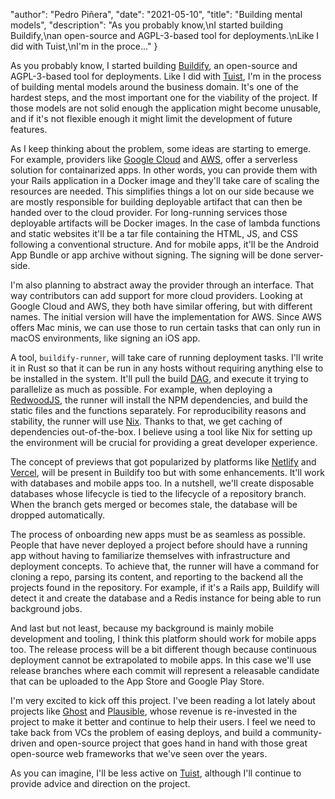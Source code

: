 
  "author": "Pedro Piñera",
  "date": "2021-05-10",
  "title": "Building mental models",
  "description": "As you probably know,\nI started building Buildify,\nan open-source and AGPL-3-based tool for deployments.\nLike I did with Tuist,\nI'm in the proce..."
}




As you probably know,
I started building [Buildify](https://github.com/buildifydev),
an open-source and AGPL-3-based tool for deployments.
Like I did with [Tuist](https://tuist.io),
I'm in the process of building mental models around the business domain.
It's one of the hardest steps,
and the most important one for the viability of the project.
If those models are not solid enough the application might become unusable,
and if it's not flexible enough it might limit the development of future features.

As I keep thinking about the problem, some ideas are starting to emerge.
For example, providers like [Google Cloud](https://cloud.google.com) and [AWS](https://aws.amazon.com),
offer a serverless solution for containarized apps.
In other words, you can provide them with your Rails application in a Docker image and they'll take care of scaling the resources are needed.
This simplifies things a lot on our side because we are mostly responsible for building deployable artifact that can then be handed over to the cloud provider.
For long-running services those deployable artifacts will be Docker images.
In the case of lambda functions and static websites it'll be a tar file containing the HTML, JS, and CSS following a conventional structure.
And for mobile apps, it'll be the Android App Bundle or app archive without signing.
The signing will be done server-side.

I'm also planning to abstract away the provider through an interface.
That way contributors can add support for more cloud providers.
Looking at Google Cloud and AWS,
they both have similar offering,
but with different names.
The initial version will have the implementation for AWS.
Since AWS offers Mac minis,
we can use those to run certain tasks that can only run in macOS environments,
like signing an iOS app.

A tool, `buildify-runner`,
will take care of running deployment tasks.
I'll write it in Rust so that it can be run in any hosts without requiring anything else to be installed in the system.
It'll pull the build [DAG](https://en.wikipedia.org/wiki/Directed_acyclic_graph),
and execute it trying to parallelize as much as possible.
For example,
when deploying a [RedwoodJS](https://redwoodjs.com/),
the runner will install the NPM dependencies,
and build the static files and the functions separately.
For reproducibility reasons and stability,
the runner will use [Nix](https://nixos.org/).
Thanks to that, we get caching of dependencies out-of-the-box.
I believe using a tool like Nix for setting up the environment will be crucial for providing a great developer experience.

The concept of previews that got popularized by platforms like [Netlify](https://netlify.com) and [Vercel](https://vercel.com),
will be present in Buildify too but with some enhancements.
It'll work with databases and mobile apps too.
In a nutshell,
we'll create disposable databases whose lifecycle is tied to the lifecycle of a repository branch.
When the branch gets merged or becomes stale,
the database will be dropped automatically.

The process of onboarding new apps must be as seamless as possible.
People that have never deployed a project before should have a running app without having to familiarize themselves with infrastructure and deployment concepts.
To achieve that,
the runner will have a command for cloning a repo,
parsing its content,
and reporting to the backend all the projects found in the repository.
For example,
if it's a Rails app,
Buildify will detect it and create the database and a Redis instance for being able to run background jobs.

And last but not least,
because my background is mainly mobile development and tooling,
I think this platform should work for mobile apps too.
The release process will be a bit different though because continuous deployment cannot be extrapolated to mobile apps.
In this case we'll use release branches where each commit will represent a releasable candidate that can be uploaded to the App Store and Google Play Store.

I'm very excited to kick off this project.
I've been reading a lot lately about projects like [Ghost](https://ghost.org/) and [Plausible](https://plausible.io/),
whose revenue is re-invested in the project to make it better and continue to help their users.
I feel we need to take back from VCs the problem of easing deploys,
and build a community-driven and open-source project that goes hand in hand with those great open-source web frameworks that we've seen over the years.

As you can imagine,
I'll be less active on [Tuist](https://tuist.io),
although I'll continue to provide advice and direction on the project.

    